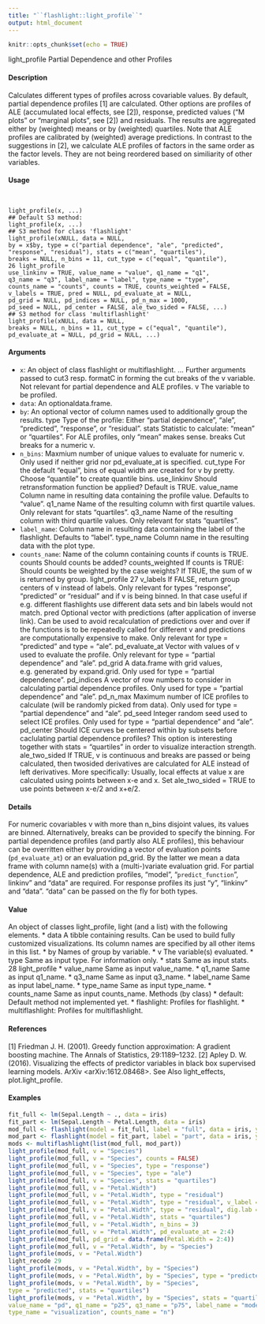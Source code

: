 ```yaml
---
title: "``flashlight::light_profile``"
output: html_document
---
```


```r
knitr::opts_chunk$set(echo = TRUE)
```

light_profile Partial Dependence and other Profiles

#### Description

Calculates different types of profiles across covariable values. By default, partial dependence profiles
[1] are calculated. Other options are profiles of ALE (accumulated local effects, see [2]), response, predicted values ("M plots" or "marginal plots", see [2]) and residuals. The results are aggregated either by (weighted) means or by (weighted) quartiles. Note that ALE profiles are calibrated
by (weighted) average predictions. In contrast to the suggestions in [2], we calculate ALE profiles of factors in the same order as the factor levels. They are not being reordered based on
similiarity of other variables.

#### Usage
<pre><code>

light_profile(x, ...)
## Default S3 method:
light_profile(x, ...)
## S3 method for class 'flashlight'
light_profile(xNULL, data = NULL,
by = x$by, type = c("partial dependence", "ale", "predicted",
"response", "residual"), stats = c("mean", "quartiles"),
breaks = NULL, n_bins = 11, cut_type = c("equal", "quantile"),
26 light_profile
use_linkinv = TRUE, value_name = "value", q1_name = "q1",
q3_name = "q3", label_name = "label", type_name = "type",
counts_name = "counts", counts = TRUE, counts_weighted = FALSE,
v_labels = TRUE, pred = NULL, pd_evaluate_at = NULL,
pd_grid = NULL, pd_indices = NULL, pd_n_max = 1000,
pd_seed = NULL, pd_center = FALSE, ale_two_sided = FALSE, ...)
## S3 method for class 'multiflashlight'
light_profile(xNULL, data = NULL,
breaks = NULL, n_bins = 11, cut_type = c("equal", "quantile"),
pd_evaluate_at = NULL, pd_grid = NULL, ...)
</code></pre>

#### Arguments
* ``x``: An object of class flashlight or multiflashlight.
... Further arguments passed to cut3 resp. formatC in forming the cut breaks of
the v variable. Not relevant for partial dependence and ALE profiles.
v The variable to be profiled.
* ``data``: An optionaldata.frame.
* ``by``: An optional vector of column names used to additionally group the results.
type Type of the profile: Either "partial dependence", "ale", "predicted", "response",
or "residual".
stats Statistic to calculate: "mean" or "quartiles". For ALE profiles, only "mean"
makes sense.
breaks Cut breaks for a numeric v.
* ``n_bins``: Maxmium number of unique values to evaluate for numeric v. Only used if
neither grid nor pd_evaluate_at is specified.
cut_type For the default "equal", bins of equal width are created for v by pretty. Choose
"quantile" to create quantile bins.
use_linkinv Should retransformation function be applied? Default is TRUE.
value_name Column name in resulting data containing the profile value. Defaults to "value".
q1_name Name of the resulting column with first quartile values. Only relevant for stats
"quartiles".
q3_name Name of the resulting column with third quartile values. Only relevant for stats
"quartiles".
* ``label_name``: Column name in resulting data containing the label of the flashlight. Defaults
to "label".
type_name Column name in the resulting data with the plot type.
* ``counts_name``:  Name of the column containing counts if counts is TRUE.
counts Should counts be added?
counts_weighted
If counts is TRUE: Should counts be weighted by the case weights? If TRUE,
the sum of w is returned by group.
light_profile 27
v_labels If FALSE, return group centers of v instead of labels. Only relevant for types "response", "predicted" or "residual" and if v is being binned. In that case useful
if e.g. different flashlights use different data sets and bin labels would not match.
pred Optional vector with predictions (after application of inverse link). Can be used to avoid recalculation of predictions over and over if the functions is to be repeatedly
called for different v and predictions are computationally expensive to make. Only relevant for type = "predicted" and type = "ale".
pd_evaluate_at Vector with values of v used to evaluate the profile. Only relevant for type =
"partial dependence" and "ale".
pd_grid A data.frame with grid values, e.g. generated by expand.grid. Only used for type = "partial dependence".
pd_indices A vector of row numbers to consider in calculating partial dependence profiles.
Only used for type = "partial dependence" and "ale".
pd_n_max Maximum number of ICE profiles to calculate (will be randomly picked from
data). Only used for type = "partial dependence" and "ale".
pd_seed Integer random seed used to select ICE profiles. Only used for type = "partial dependence" and "ale".
pd_center Should ICE curves be centered within by subsets before caclulating partial dependence
profiles? This option is interesting together with stats = "quartiles"
in order to visualize interaction strength.
ale_two_sided If TRUE, v is continuous and breaks are passed or being calculated, then twosided
derivatives are calculated for ALE instead of left derivatives. More specifically:
Usually, local effects at value x are calculated using points between x-e
and x. Set ale_two_sided = TRUE to use points between x-e/2 and x+e/2.

#### Details

For numeric covariables v with more than n_bins disjoint values, its values are binned. Alternatively, breaks can be provided to specify the binning. For partial dependence profiles (and partly also ALE profiles), this behaviour can be overritten either by providing a vector of evaluation points (``pd_evaluate_at``) or an evaluation pd_grid. By the latter we mean a data frame with column name(s) with a (multi-)variate evaluation grid. For partial dependence, ALE and prediction profiles,
"model", "``predict_function``", linkinv" and "data" are required. For response profiles its just "y", "linkinv" and "data". "data" can be passed on the fly for both types.

#### Value

An object of classes light_profile, light (and a list) with the following elements.
*  data A tibble containing results. Can be used to build fully customized visualizations. Its
column names are specified by all other items in this list.
*  by Names of group by variable.
*  v The variable(s) evaluated.
*  type Same as input type. For information only.
*  stats Same as input stats.
28 light_profile
*  value_name Same as input value_name.
*  q1_name Same as input q1_name.
*  q3_name Same as input q3_name.
*  label_name Same as input label_name.
*  type_name Same as input type_name.
*  counts_name Same as input counts_name.
Methods (by class)
*  default: Default method not implemented yet.
*  flashlight: Profiles for flashlight.
*  multiflashlight: Profiles for multiflashlight.

#### References

[1] Friedman J. H. (2001). Greedy function approximation: A gradient boosting machine. The
Annals of Statistics, 29:1189–1232. [2] Apley D. W. (2016). Visualizing the effects of predictor
variables in black box supervised learning models. ArXiv <arXiv:1612.08468>.
See Also
light_effects, plot.light_profile.

#### Examples
```r

fit_full <- lm(Sepal.Length ~ ., data = iris)
fit_part <- lm(Sepal.Length ~ Petal.Length, data = iris)
mod_full <- flashlight(model = fit_full, label = "full", data = iris, y = "Sepal.Length")
mod_part <- flashlight(model = fit_part, label = "part", data = iris, y = "Sepal.Length")
mods <- multiflashlight(list(mod_full, mod_part))
light_profile(mod_full, v = "Species")
light_profile(mod_full, v = "Species", counts = FALSE)
light_profile(mod_full, v = "Species", type = "response")
light_profile(mod_full, v = "Species", type = "ale")
light_profile(mod_full, v = "Species", stats = "quartiles")
light_profile(mod_full, v = "Petal.Width")
light_profile(mod_full, v = "Petal.Width", type = "residual")
light_profile(mod_full, v = "Petal.Width", type = "residual", v_label = FALSE)
light_profile(mod_full, v = "Petal.Width", type = "residual", dig.lab = 1)
light_profile(mod_full, v = "Petal.Width", stats = "quartiles")
light_profile(mod_full, v = "Petal.Width", n_bins = 3)
light_profile(mod_full, v = "Petal.Width", pd_evaluate_at = 2:4)
light_profile(mod_full, pd_grid = data.frame(Petal.Width = 2:4))
light_profile(mod_full, v = "Petal.Width", by = "Species")
light_profile(mods, v = "Petal.Width")
light_recode 29
light_profile(mods, v = "Petal.Width", by = "Species")
light_profile(mods, v = "Petal.Width", by = "Species", type = "predicted")
light_profile(mods, v = "Petal.Width", by = "Species",
type = "predicted", stats = "quartiles")
light_profile(mods, v = "Petal.Width", by = "Species", stats = "quartiles",
value_name = "pd", q1_name = "p25", q3_name = "p75", label_name = "model",
type_name = "visualization", counts_name = "n")
```

